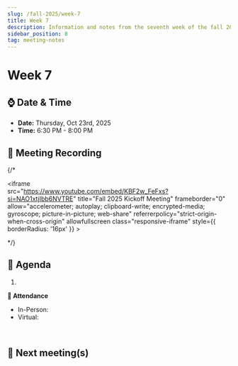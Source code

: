 ```yaml
---
slug: /fall-2025/week-7
title: Week 7
description: Information and notes from the seventh week of the fall 2025 semester for the UMass Lowell Cloud Computing Club. 
sidebar_position: 8
tag: meeting-notes
---
```


# Week 7

## ⌚ Date & Time

- **Date:** Thursday, Oct 23rd, 2025
- **Time:** 6:30 PM - 8:00 PM 

## 🎥 Meeting Recording
{/* <div class="iframe-container">
    <iframe  
        src="https://www.youtube.com/embed/KBF2w_FeFxs?si=NAO1xtjIbb6NVTRE" 
        title="Fall 2025 Kickoff Meeting" 
        frameborder="0" 
        allow="accelerometer; autoplay; clipboard-write; encrypted-media; gyroscope; picture-in-picture; web-share" 
        referrerpolicy="strict-origin-when-cross-origin" 
        allowfullscreen
        class="responsive-iframe"
        style={{
            borderRadius: '16px'
        }}
    >
    </iframe>
</div> */}

## 🚩 Agenda
1. 

**📄 Attendance**
- In-Person: 
- Virtual: 
<br/>


## 🚀 Next meeting(s)
